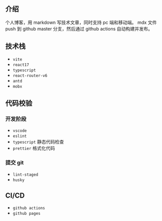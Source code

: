 ## 介绍

个人博客，用 markdown 写技术文章，同时支持 pc 端和移动端。
mdx 文件 push 到 github master 分支，然后通过 github actions 自动构建并发布。

## 技术栈

- `vite`
- `react17`
- `typescript`
- `react-router-v6`
- `antd`
- `mobx`

## 代码校验

### 开发阶段

- `vscode`
- `eslint`
- `typescript` 静态代码检查
- `prettier` 格式化代码

### 提交 git

- `lint-staged`
- `husky`

## CI/CD

- `github actions`
- `github pages`
